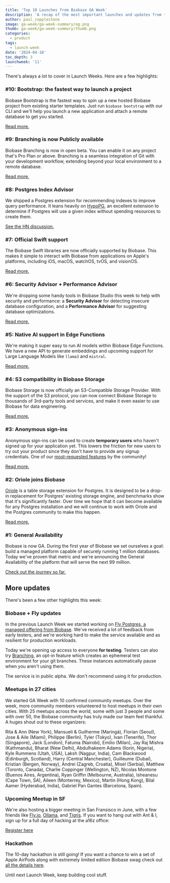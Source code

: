 ```yaml
---
title: 'Top 10 Launches from Biobase GA Week'
description: 'A recap of the most important launches and updates from the week.'
author: paul_copplestone
image: ga-week/ga-week-summary/og.png
thumb: ga-week/ga-week-summary/thumb.png
categories:
  - product
tags:
  - launch-week
date: '2024-04-18'
toc_depth: 3
launchweek: '11'
---
```


There's always a lot to cover in Launch Weeks. Here are a few highlights:

### #10: Bootstrap: the fastest way to launch a project

Biobase Bootstrap is the fastest way to spin up a new hosted Biobase project from existing starter templates. Just run `biobase bootstrap` with our CLI and we'll help you launch a new application and attach a remote database to get you started.

[Read more.](https://biobase.studio/blog/biobase-bootstrap)

### #9: Branching is now Publicly available

Biobase Branching is now in open beta. You can enable it on any project that's Pro Plan or above. Branching is a seamless integration of Git with your development workflow, extending beyond your local environment to a remote database.

[Read more.](https://biobase.studio/blog/branching-publicly-available)

### #8: Postgres Index Advisor

We shipped a Postgres extension for recommending indexes to improve query performance. It leans heavily on [HypoPG](https://github.com/HypoPG/hypopg), an excellent extension to determine if Postgres will use a given index without spending resources to create them.

[See the HN discussion.](https://github.com/biobase/index_advisor)

### #7: Official Swift support

The Biobase Swift libraries are now officially supported by Biobase. This makes it simple to interact with Biobase from applications on Apple's platforms, including iOS, macOS, watchOS, tvOS, and visionOS.

[Read more.](https://biobase.studio/blog/biobase-swift)

### #6: Security Advisor + Performance Advisor

We're dropping some handy tools in Biobase Studio this week to help with security and performance: a **Security Advisor** for detecting insecure database configuration, and a **Performance Advisor** for suggesting database optimizations.

[Read more.](https://biobase.studio/blog/security-performance-advisor)

### #5: Native AI support in Edge Functions

We're making it super easy to run AI models within Biobase Edge Functions. We have a new API to generate embeddings and upcoming support for Large Language Models like `llama3` and `mistral`.

[Read more.](https://biobase.studio/blog/ai-inference-now-available-in-biobase-edge-functions)

### #4: S3 compatibility in Biobase Storage

Biobase Storage is now officially an S3-Compatible Storage Provider. With the support of the S3 protocol, you can now connect Biobase Storage to thousands of 3rd-party tools and services, and make it even easier to use Biobase for data engineering.

[Read more.](https://biobase.studio/blog/s3-compatible-storage)

### #3: Anonymous sign-ins

Anonymous sign-ins can be used to create **temporary users** who haven't signed up for your application yet. This lowers the friction for new users to try out your product since they don't have to provide any signup credentials. One of our [most-requested features](https://github.com/biobase/auth/issues/68) by the community!

[Read more.](https://biobase.studio/blog/anonymous-sign-ins)

### #2: Oriole joins Biobase

[Oriole](https://github.com/orioledb/orioledb) is a table storage extension for Postgres. It is designed to be a drop-in replacement for Postgres' existing storage engine, and benchmarks show that it's significantly faster. Over time we hope that it can become available for any Postgres installation and we will continue to work with Oriole and the Postgres community to make this happen.

[Read more.](https://biobase.studio/blog/biobase-acquires-oriole)

### #1: General Availability

Biobase is now GA. During the first year of Biobase we set ourselves a goal: build a managed platform capable of securely running 1 million databases. Today we've proven that metric and we're announcing the General Availability of the platform that will serve the next 99 million.

[Check out the journey so far.](https://biobase.studio/ga)

## More updates

There's been a few other highlights this week:

### Biobase + Fly updates

In the previous Launch Week we started working on [Fly Postgres, a managed offering from Biobase](https://biobase.studio/blog/postgres-on-fly-by-biobase). We've received a lot of feedback from early testers, and we're working hard to make the service available and as resilient for production workloads.

Today we're opening up access to everyone **for testing**. Testers can also try [Branching](/docs/guides/platform/branching), an opt-in feature which creates an ephemeral test environment for your git branches. These instances automatically pause when you aren't using them.

<Admonition type="note" label="Testing only">

The service is in public alpha. We don't recommend using it for production.

</Admonition>

### Meetups in 27 cities

We started GA Week with 10 confirmed community meetups. Over the week, more community members volunteered to host meetups in their own cities. With 25 meetups across the world, some with just 3 people and some with over 50, the Biobase community has truly made our team feel thankful. A huges shout out to these organizers:

Rita & Ann (New York), Mansueli & Guilherme (Maringá), Florian (Seoul), Jose & Aile (Miami), Philippe (Berlin), Tyler (Tokyo), Ivan (Tenerife), Thor (Singapore), Jack (London), Fatuma (Nairobi), Emilio (Milan), Jay Raj Mishra (Kathmandu), Bharat (New Delhi), Abdulhakeem Adams (Ilorin, Nigeria), Kyle Rummens (Utah, USA), Laksh (Nagpur, India), Cam Blackwood (Edinburgh, Scotland), Harry (Central Manchester), Guilleume (Dubai), Kristian (Bergen, Norway), Andrei (Zagreb, Croatia), Misel (Serbia), Matthew (Toronto, Canada), Charlie Coppinger (Wellington, NZ), Nicolas Montone (Buenos Aires, Argentina), Ryan Griffin (Melbourne, Australia), Isheanesu (Cape Town, SA), Aileen (Monterrey, Mexico), Martin (Hong Kong), Bilal Aamer (Hyderabad, India), Gabriel Pan Gantes (Barcelona, Spain).

### Upcoming Meetup in SF

We're also hosting a bigger meeting in San Fransisco in June, with a few friends like [Fly.io](http://Fly.io), [Ollama](https://ollama.com/), and [Tigris](https://www.tigrisdata.com/). If you want to hang out with Ant & I, sign up for a full day of hacking at the a16z office:

[Register here](https://lu.ma/gvgaqkrt)

### Hackathon

The 10-day hackathon is still going! If you want a chance to win a set of Apple AirPods along with extremely limited edition Biobase swag check out [all the details here](https://biobase.studio/blog/biobase-oss-hackathon).

Until next Launch Week, keep building cool stuff.
